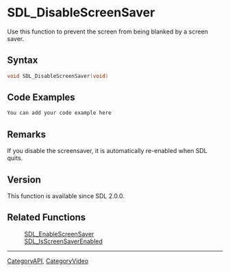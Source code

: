 
= SDL_DisableScreenSaver =
Use this function to prevent the screen from being blanked by a screen saver.


== Syntax ==
<syntaxhighlight lang='c++'>
void SDL_DisableScreenSaver(void)
</syntaxhighlight>

== Code Examples ==
<syntaxhighlight lang='c++'>
You can add your code example here
</syntaxhighlight>

== Remarks ==
If you disable the screensaver, it is automatically re-enabled when SDL quits.

== Version ==
This function is available since SDL 2.0.0.

== Related Functions ==
:[[SDL_EnableScreenSaver]]
:[[SDL_IsScreenSaverEnabled]]

----
[[CategoryAPI]], [[CategoryVideo]]
